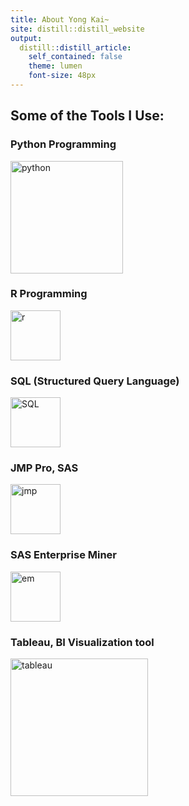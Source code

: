 ```yaml
---
title: About Yong Kai~
site: distill::distill_website
output:
  distill::distill_article:
    self_contained: false
    theme: lumen
    font-size: 48px 
---
```

## Some of the Tools I Use: 

### Python Programming
[![python](img/python.png){width=180px}](https://www.python.org/)

### R Programming
[![r](img/R.png){width=80px}](https://www.r-project.org/)

### SQL (Structured Query Language)
[![SQL](img/SQL.png){width=80px}](https://en.wikipedia.org/wiki/SQL)

### JMP Pro, SAS
[![jmp](img/jmp.png){width=80px}](https://www.jmp.com/en_us/software/predictive-analytics-software.html)

### SAS Enterprise Miner
[![em](img/EM.png){width=80px}](https://www.sas.com/en_sg/software/enterprise-miner.html)

### Tableau, BI Visualization tool
[![tableau](img/tableau.png){width=220px}](https://www.tableau.com/)

